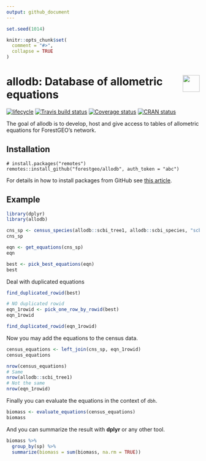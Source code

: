 ```yaml
---
output: github_document
---
```


<!-- README.md is generated from README.Rmd. Please edit that file -->

```r
set.seed(1014)

knitr::opts_chunk$set(
  comment = "#>",
  collapse = TRUE
)
```

# <img src="https://i.imgur.com/39pvr4n.png" align="right" height=44 /> allodb: Database of allometric equations

[![lifecycle](https://img.shields.io/badge/lifecycle-experimental-orange.svg)](https://www.tidyverse.org/lifecycle/#experimental)
[![Travis build status](https://travis-ci.org/forestgeo/allodb.svg?branch=master)](https://travis-ci.org/forestgeo/allodb)
[![Coverage status](https://coveralls.io/repos/github/forestgeo/allodb/badge.svg)](https://coveralls.io/r/forestgeo/allodb?branch=master)
[![CRAN status](https://www.r-pkg.org/badges/version/allodb)](https://cran.r-project.org/package=allodb)

The goal of allodb is to develop, host and give access to tables of allometric equations for ForestGEO's network.

## Installation

```
# install.packages("remotes")
remotes::install_github("forestgeo/allodb", auth_token = "abc")
```

For details in how to install packages from GitHub see [this article](https://fgeo.netlify.com/2018/02/05/2018-02-05-installing-packages-from-github/).

## Example

```r
library(dplyr)
library(allodb)
```

```r
cns_sp <- census_species(allodb::scbi_tree1, allodb::scbi_species, "scbi")
cns_sp
```

```r
eqn <- get_equations(cns_sp)
eqn
```

```r
best <- pick_best_equations(eqn)
best
```

Deal with duplicated equations

```r
find_duplicated_rowid(best)
```

```r
# NO duplicated rowid
eqn_1rowid <- pick_one_row_by_rowid(best)
eqn_1rowid

find_duplicated_rowid(eqn_1rowid)
```

Now you may add the equations to the census data.

```r
census_equations <- left_join(cns_sp, eqn_1rowid)
census_equations
```

```r
nrow(census_equations)
# Same 
nrow(allodb::scbi_tree1)
# Not the same 
nrow(eqn_1rowid)
```

Finally you can evaluate the equations in the context of `dbh`.

```r
biomass <- evaluate_equations(census_equations)
biomass
```

And you can summarize the result with __dplyr__ or any other tool.

```r
biomass %>% 
  group_by(sp) %>% 
  summarize(biomass = sum(biomass, na.rm = TRUE))
```

